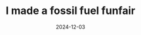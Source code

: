 ---
title: I made a fossil fuel funfair
description: To annoy fossil fuel marketers
image: "@assets/2024/ogilvyland-1.jpg"
date: 2024-12-03
video: UBKe_6RXsko
tags: ['climate']
homepageCategory: 'climate'
homepageOrder: 1
press:
  - name: Campaign
    article_link: 'https://www.campaignlive.co.uk/article/climate-activists-invite-people-ogilvyland-fossil-fuel-funfair/1890946'
  - name: PRWeek
    article_link: 'https://www.prweek.com/article/1891161/climate-activists-target-wpp-fake-ogilvyland-email'
  - name: Adweek
    article_link: 'https://www.adweek.com/agencies/ogilvy-clients-golden-ticket-ogilvyland-fossil-fuel-bp/'
  - name: Resume 
    article_link: 'https://www.resume.se/affarer/byraer/ogilvys-fossilengagemang-hanas-pa-satirsajt/'
  - name: Wirtual Media
    article_link: 'https://www.wirtualnemedia.pl/artykul/aktywisci-klimatyczni-atakuja-wpp-szef-holdingu-jako-iluzjionista'
  - name: Media Marketing
    article_link: 'https://www.mm.be/news-fr-79642-ogilvyland-les-serious-people-trollent-wpp'
  - name: Brand New
    article_link: 'https://www.underconsideration.com/brandnew/archives/adding_fire_to_the_fuel.php'
  - name: "582K Video Views"
---
